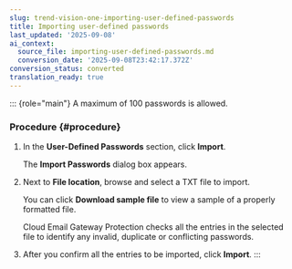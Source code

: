 ```yaml
---
slug: trend-vision-one-importing-user-defined-passwords
title: Importing user-defined passwords
last_updated: '2025-09-08'
ai_context:
  source_file: importing-user-defined-passwords.md
  conversion_date: '2025-09-08T23:42:17.372Z'
conversion_status: converted
translation_ready: true
---
```


::: {role="main"}
A maximum of 100 passwords is allowed.

### Procedure {#procedure}

1.  In the **User-Defined Passwords** section, click **Import**.

    The **Import Passwords** dialog box appears.

2.  Next to **File location**, browse and select a TXT file to import.

    You can click **Download sample file** to view a sample of a properly formatted file.

    Cloud Email Gateway Protection checks all the entries in the selected file to identify any invalid, duplicate or conflicting passwords.

3.  After you confirm all the entries to be imported, click **Import**.
:::
